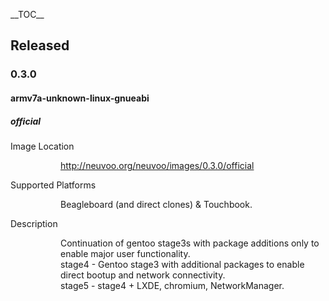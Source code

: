 __TOC__

== Released ==

=== 0.3.0 ===

==== armv7a-unknown-linux-gnueabi ====

===== official =====
; Image Location
:: [[http://neuvoo.org/neuvoo/images/0.3.0/official]]
; Supported Platforms
:: Beagleboard (and direct clones) & Touchbook.
; Description
:: Continuation of gentoo stage3s with package additions only to enable major user functionality.
:: stage4 - Gentoo stage3 with additional packages to enable direct bootup and network connectivity.
:: stage5 - stage4 + LXDE, chromium, NetworkManager.
